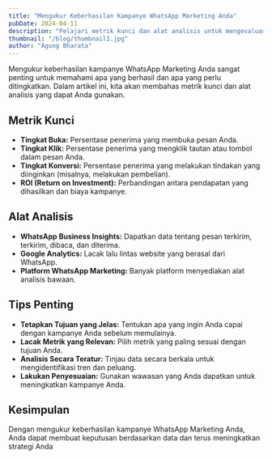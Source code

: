 ```yaml
---
title: "Mengukur Keberhasilan Kampanye WhatsApp Marketing Anda"
pubDate: 2024-04-11
description: "Pelajari metrik kunci dan alat analisis untuk mengevaluasi kinerja kampanye WhatsApp Marketing Anda."
thumbnail: "/blog/thumbnail1.jpg"
author: "Agung Bharata"
---
```


Mengukur keberhasilan kampanye WhatsApp Marketing Anda sangat penting untuk memahami apa yang berhasil dan apa yang perlu ditingkatkan. Dalam artikel ini, kita akan membahas metrik kunci dan alat analisis yang dapat Anda gunakan.

## Metrik Kunci

- **Tingkat Buka:** Persentase penerima yang membuka pesan Anda.
- **Tingkat Klik:** Persentase penerima yang mengklik tautan atau tombol dalam pesan Anda.
- **Tingkat Konversi:** Persentase penerima yang melakukan tindakan yang diinginkan (misalnya, melakukan pembelian).
- **ROI (Return on Investment):** Perbandingan antara pendapatan yang dihasilkan dan biaya kampanye.

## Alat Analisis

- **WhatsApp Business Insights:** Dapatkan data tentang pesan terkirim, terkirim, dibaca, dan diterima.
- **Google Analytics:** Lacak lalu lintas website yang berasal dari WhatsApp.
- **Platform WhatsApp Marketing:** Banyak platform menyediakan alat analisis bawaan.

## Tips Penting

- **Tetapkan Tujuan yang Jelas:** Tentukan apa yang ingin Anda capai dengan kampanye Anda sebelum memulainya.
- **Lacak Metrik yang Relevan:** Pilih metrik yang paling sesuai dengan tujuan Anda.
- **Analisis Secara Teratur:** Tinjau data secara berkala untuk mengidentifikasi tren dan peluang.
- **Lakukan Penyesuaian:** Gunakan wawasan yang Anda dapatkan untuk meningkatkan kampanye Anda.

## Kesimpulan

Dengan mengukur keberhasilan kampanye WhatsApp Marketing Anda, Anda dapat membuat keputusan berdasarkan data dan terus meningkatkan strategi Anda
